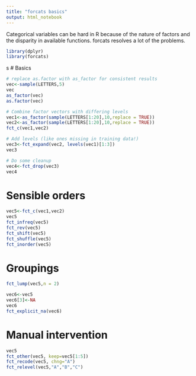 ---
title: "forcats basics"
output: html_notebook
---

Categorical variables can be hard in R because of the nature of factors and the disparity in available functions. forcats resolves a lot of the problems.

```{r}
library(dplyr)
library(forcats)
```
s
# Basics

```{r}
# replace as.factor with as_factor for consistent results
vec<-sample(LETTERS,5)
vec
as_factor(vec)
as.factor(vec)
```

```{r}
# Combine factor vectors with differing levels
vec1<-as_factor(sample(LETTERS[1:20],10,replace = TRUE))
vec2<-as_factor(sample(LETTERS[1:20],10,replace = TRUE))
fct_c(vec1,vec2)
```

```{r}
# Add levels (like ones missing in training data!)
vec3<-fct_expand(vec2, levels(vec1)[1:3])
vec3
```

```{r}
# Do some cleanup
vec4<-fct_drop(vec3)
vec4
```

# Sensible orders
```{r}
vec5<-fct_c(vec1,vec2)
vec5
fct_infreq(vec5)
fct_rev(vec5)
fct_shift(vec5)
fct_shuffle(vec5)
fct_inorder(vec5)
```

# Groupings
```{r}
fct_lump(vec5,n = 2)
```

```{r}
vec6<-vec5
vec6[3]<-NA
vec6
fct_explicit_na(vec6)
```

# Manual intervention
```{r}
vec5
fct_other(vec5, keep=vec5[1:5])
fct_recode(vec5, chng="A")
fct_relevel(vec5,"A","B","C")
```
